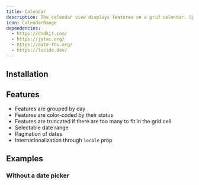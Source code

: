 ```yaml
---
title: Calendar
description: The calendar view displays features on a grid calendar. Specifically it shows the end date of each feature, and groups features by day.
icon: CalendarRange
dependencies:
  - https://dndkit.com/
  - https://jotai.org/
  - https://date-fns.org/
  - https://lucide.dev/
---
```


<Preview path="calendar" />

## Installation

<Installer packageName="calendar" />

## Features

- Features are grouped by day
- Features are color-coded by their status
- Features are truncated if there are too many to fit in the grid cell
- Selectable date range
- Pagination of dates
- Internationalization through `locale` prop

## Examples

### Without a date picker

<Preview path="calendar-headless" />
